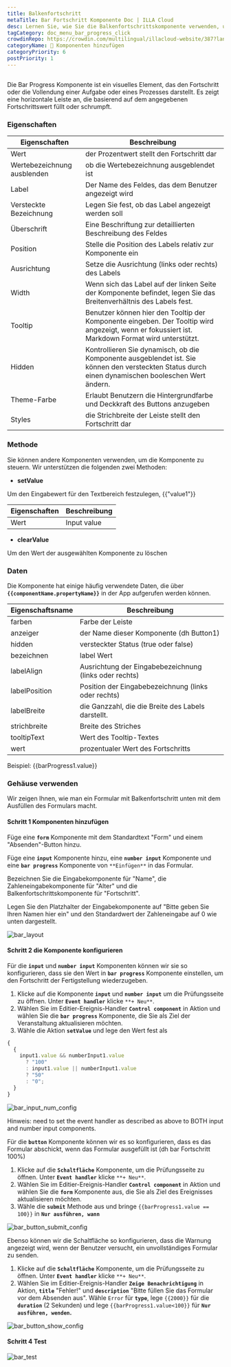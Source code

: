 ```yaml
---
title: Balkenfortschritt
metaTitle: Bar Fortschritt Komponente Doc | ILLA Cloud
desc: Lernen Sie, wie Sie die Balkenfortschrittskomponente verwenden, um Ihre App in ILLA Cloud anzupassen und zu dekorieren.
tagCategory: doc_menu_bar_progress_click
crowdinRepo: https://crowdin.com/multilingual/illacloud-website/387?languages=de&filter=basic&value=0
categoryName: 🧬 Komponenten hinzufügen
categoryPriority: 6
postPriority: 1
---
```


## <h2 hidden>Was ist Balkenfortschritt?</h2>

Die Bar Progress Komponente ist ein visuelles Element, das den Fortschritt oder die Vollendung einer Aufgabe oder eines Prozesses darstellt. Es zeigt eine horizontale Leiste an, die basierend auf dem angegebenen Fortschrittswert füllt oder schrumpft.

### Eigenschaften

| Eigenschaften               | Beschreibung                                                                                                                                         |
| --------------------------- | ---------------------------------------------------------------------------------------------------------------------------------------------------- |
| Wert                        | der Prozentwert stellt den Fortschritt dar                                                                                                           |
| Wertebezeichnung ausblenden | ob die Wertebezeichnung ausgeblendet ist                                                                                                             |
| Label                       | Der Name des Feldes, das dem Benutzer angezeigt wird                                                                                                 |
| Versteckte Bezeichnung      | Legen Sie fest, ob das Label angezeigt werden soll                                                                                                   |
| Überschrift                 | Eine Beschriftung zur detaillierten Beschreibung des Feldes                                                                                          |
| Position                    | Stelle die Position des Labels relativ zur Komponente ein                                                                                            |
| Ausrichtung                 | Setze die Ausrichtung (links oder rechts) des Labels                                                                                                 |
| Width                       | Wenn sich das Label auf der linken Seite der Komponente befindet, legen Sie das Breitenverhältnis des Labels fest.                                   |
| Tooltip                     | Benutzer können hier den Tooltip der Komponente eingeben. Der Tooltip wird angezeigt, wenn er fokussiert ist. Markdown Format wird unterstützt.      |
| Hidden                      | Kontrollieren Sie dynamisch, ob die Komponente ausgeblendet ist. Sie können den versteckten Status durch einen dynamischen booleschen Wert ändern.   |
| Theme-Farbe                 | Erlaubt Benutzern die Hintergrundfarbe und Deckkraft des Buttons anzugeben                                                                           |
| Styles                      | die Strichbreite der Leiste stellt den Fortschritt dar                                                                                               |

### Methode

Sie können andere Komponenten verwenden, um die Komponente zu steuern. Wir unterstützen die folgenden zwei Methoden:

-   **setValue**

Um den Eingabewert für den Textbereich festzulegen, {{"value1"}}

| Eigenschaften | Beschreibung |
| ------------- | ------------ |
| Wert          | Input value  |

-   **clearValue**

Um den Wert der ausgewählten Komponente zu löschen

### Daten

Die Komponente hat einige häufig verwendete Daten, die über **`{{componentName.propertyName}}`** in der App aufgerufen werden können.

| Eigenschaftsname   | Beschreibung                                           |
| ------------------ | ------------------------------------------------------ |
| farben             | Farbe der Leiste                                       |
| anzeiger           | der Name dieser Komponente (dh Button1)                |
| hidden             | versteckter Status (true oder false)                   |
| bezeichnen         | label Wert                                             |
| labelAlign         | Ausrichtung der Eingabebezeichnung (links oder rechts) |
| labelPosition      | Position der Eingabebezeichnung (links oder rechts)    |
| labelBreite        | die Ganzzahl, die die Breite des Labels darstellt.     |
| strichbreite       | Breite des Striches                                    |
| tooltipText        | Wert des Tooltip-Textes                                |
| wert               | prozentualer Wert des Fortschritts                     |

Beispiel: {{barProgress1.value}}

### Gehäuse verwenden

Wir zeigen Ihnen, wie man ein Formular mit Balkenfortschritt unten mit dem Ausfüllen des Formulars macht.

#### Schritt 1 Komponenten hinzufügen

Füge eine **`form`** Komponente mit dem Standardtext "Form" und einem "Absenden"-Button hinzu.

Füge eine **`input`** Komponente hinzu, eine **`number input`** Komponente und eine **`bar progress`** Komponente von `**Einfügen**` in das Formular.

Bezeichnen Sie die Eingabekomponente für "Name", die Zahleneingabekomponente für "Alter" und die Balkenfortschrittskomponente für "Fortschritt".

Legen Sie den Platzhalter der Eingabekomponente auf "Bitte geben Sie Ihren Namen hier ein" und den Standardwert der Zahleneingabe auf 0 wie unten dargestellt.

![bar_layout](https://cdn.illacloud.com/official-website/img/official-site/components/bar_layout.jpg)

#### Schritt 2 die Komponente konfigurieren

Für die **`input`** und **`number input`** Komponenten können wir sie so konfigurieren, dass sie den Wert in **`bar progress`** Komponente einstellen, um den Fortschritt der Fertigstellung wiederzugeben.

1.  Klicke auf die Komponente **`input`** und **`number input`** um die Prüfungsseite zu öffnen. Unter **`Event handler`** klicke `**+ Neu**`.
2.  Wählen Sie im Editier-Ereignis-Handler **`Control component`** in Aktion und wählen Sie die **`bar progress`** Komponente, die Sie als Ziel der Veranstaltung aktualisieren möchten.
3.  Wähle die Aktion **`setValue`** und lege den Wert fest als

```jsx
{
  {
    input1.value && numberInput1.value
      ? "100"
      : input1.value || numberInput1.value
      ? "50"
      : "0";
  }
}
```

![bar_input_num_config](https://cdn.illacloud.com/official-website/img/official-site/components/bar_input_num_config.jpg)

Hinweis: need to set the event handler as described as above to BOTH input and number input components.

Für die **`button`** Komponente können wir es so konfigurieren, dass es das Formular abschickt, wenn das Formular ausgefüllt ist (dh bar Fortschritt 100%)

1.  Klicke auf die **`Schaltfläche`** Komponente, um die Prüfungsseite zu öffnen. Unter **`Event handler`** klicke `**+ Neu**`.
2.  Wählen Sie im Editier-Ereignis-Handler **`Control component`** in Aktion und wählen Sie die **`form`** Komponente aus, die Sie als Ziel des Ereignisses aktualisieren möchten.
3.  Wähle die **`submit`** Methode aus und bringe `{{barProgress1.value == 100}}` in **`Nur ausführen, wann`**

![bar_button_submit_config](https://cdn.illacloud.com/official-website/img/official-site/components/bar_button_submit_config.jpg)

Ebenso können wir die Schaltfläche so konfigurieren, dass die Warnung angezeigt wird, wenn der Benutzer versucht, ein unvollständiges Formular zu senden.

1.  Klicke auf die **`Schaltfläche`** Komponente, um die Prüfungsseite zu öffnen. Unter **`Event handler`** klicke `**+ Neu**`.
2.  Wählen Sie im Editier-Ereignis-Handler **`Zeige Benachrichtigung`** in Aktion, **`title`** "Fehler!" und **`description`** "Bitte füllen Sie das Formular vor dem Absenden aus". Wähle `Error` für **`type`**, lege `{{2000}}` für die **`duration`** (2 Sekunden) und lege `{{barProgress1.value<100}}` für **`Nur ausführen, wenden`.**

![bar_button_show_config](https://cdn.illacloud.com/official-website/img/official-site/components/bar_button_show_config.jpg)

#### Schritt 4 Test

![bar_test](https://cdn.illacloud.com/official-website/img/official-site/components/bar_test.gif)
